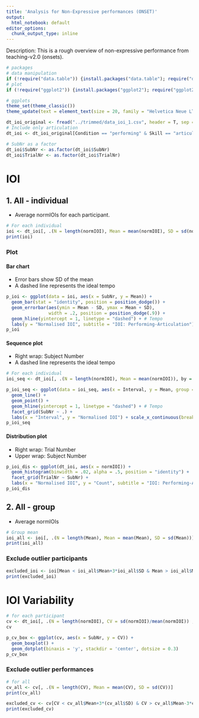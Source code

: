 ```yaml
---
title: 'Analysis for Non-Expressive performances (ONSET)'
output:
  html_notebook: default
editor_options: 
  chunk_output_type: inline
---
```


Description: This is a rough overview of non-expressive performance from teaching-v2.0 (onsets).

```r
# packages
# data manipulation
if (!require("data.table")) {install.packages("data.table"); require("data.table")}
# plot
if (!require("ggplot2")) {install.packages("ggplot2"); require("ggplot2")}

# ggplots
theme_set(theme_classic())
theme_update(text = element_text(size = 20, family = "Helvetica Neue LT Std 57 Condensed"), legend.position = "bottom")
```

```r
dt_ioi_original <- fread("../trimmed/data_ioi_1.csv", header = T, sep = ",", dec = ".") # read a filtered csv
# Include only articulation
dt_ioi <- dt_ioi_original[Condition == "performing" & Skill == "articulation"]

# SubNr as a factor
dt_ioi$SubNr <- as.factor(dt_ioi$SubNr)
dt_ioi$TrialNr <- as.factor(dt_ioi$TrialNr)
```

# IOI
## 1. All - individual
- Average normIOIs for each participant.

```r
# For each individual
ioi <- dt_ioi[, .(N = length(normIOI), Mean = mean(normIOI), SD = sd(normIOI)), by = .(SubNr)]
print(ioi)
```

### Plot
#### Bar chart
- Error bars show SD of the mean
- A dashed line represents the ideal tempo

```r
p_ioi <- ggplot(data = ioi, aes(x = SubNr, y = Mean)) +
  geom_bar(stat = "identity", position = position_dodge()) +
  geom_errorbar(aes(ymin = Mean - SD, ymax = Mean + SD),
                width = .2, position = position_dodge(.9)) +
  geom_hline(yintercept = 1, linetype = "dashed") + # Tempo
  labs(y = "Normalised IOI", subtitle = "IOI: Performing-Articulation")
p_ioi
```

#### Sequence plot
- Right wrap: Subject Number
- A dashed line represents the ideal tempo

```r
# For each individual
ioi_seq <- dt_ioi[, .(N = length(normIOI), Mean = mean(normIOI)), by = .(SubNr, TrialNr, Interval)]

p_ioi_seq <- ggplot(data = ioi_seq, aes(x = Interval, y = Mean, group = TrialNr, colour = TrialNr)) +
  geom_line() +
  geom_point() +
  geom_hline(yintercept = 1, linetype = "dashed") + # Tempo
  facet_grid(SubNr ~ .) +
  labs(x = "Interval", y = "Normalised IOI") + scale_x_continuous(breaks=seq(1,66,1))
p_ioi_seq
```

#### Distribution plot
- Right wrap: Trial Number
- Upper wrap: Subject Number

```r
p_ioi_dis <- ggplot(dt_ioi, aes(x = normIOI)) +
  geom_histogram(binwidth = .02, alpha = .5, position = "identity") +
  facet_grid(TrialNr ~ SubNr) +
  labs(x = "Normalised IOI", y = "Count", subtitle = "IOI: Performing-Articulation")
p_ioi_dis
```

## 2. All - group
- Average normIOIs

```r
# Group mean
ioi_all <- ioi[, .(N = length(Mean), Mean = mean(Mean), SD = sd(Mean))]
print(ioi_all)
```

### Exclude outlier participants
```r
excluded_ioi <- ioi[Mean < ioi_all$Mean+3*ioi_all$SD & Mean > ioi_all$Mean-3*ioi_all$SD]
print(excluded_ioi)
```

# IOI Variability
```r
# for each participant
cv <- dt_ioi[, .(N = length(normIOI), CV = sd(normIOI)/mean(normIOI)) , by = .(SubNr, TrialNr)]
cv
```

```r
p_cv_box <- ggplot(cv, aes(x = SubNr, y = CV)) +
  geom_boxplot() +
  geom_dotplot(binaxis = 'y', stackdir = 'center', dotsize = 0.3)
p_cv_box
```

### Exclude outlier performances
```r
# for all
cv_all <- cv[, .(N = length(CV), Mean = mean(CV), SD = sd(CV))]
print(cv_all)

excluded_cv <- cv[CV < cv_all$Mean+3*(cv_all$SD) & CV > cv_all$Mean-3*cv_all$SD]
print(excluded_cv)
```
